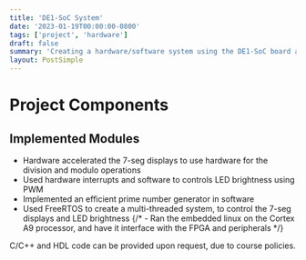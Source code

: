 ```yaml
---
title: 'DE1-SoC System'
date: '2023-01-19T00:00:00-0800'
tags: ['project', 'hardware']
draft: false
summary: 'Creating a hardware/software system using the DE1-SoC board as the main platform.'
layout: PostSimple
---
```


# Project Components

## Implemented Modules

- Hardware accelerated the 7-seg displays to use hardware for the division and modulo operations
- Used hardware interrupts and software to controls LED brightness using PWM
- Implemented an efficient prime number generator in software
- Used FreeRTOS to create a multi-threaded system, to control the 7-seg displays and LED brightness
  {/* - Ran the embedded linux on the Cortex A9 processor, and have it interface with the FPGA and peripherals */}

C/C++ and HDL code can be provided upon request, due to course policies.
